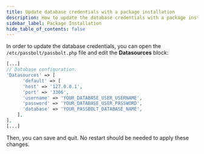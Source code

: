 ```yaml
---
title: Update database credentials with a package installation
description: How to update the database credentials with a package installation
sidebar_label: Package Installation
hide_table_of_contents: false
---
```


In order to update the database credentials, you can open the `/etc/passbolt/passbolt.php` file and edit the **Datasources** block:

```php
[...]
// Database configuration.
'Datasources' => [
      'default' => [
      'host' => '127.0.0.1',
      'port' => '3306',
      'username' => 'YOUR_DATABASE_USER_USERNAME',
      'password' => 'YOUR_DATABASE_USER_PASSWORD',
      'database' => 'YOUR_PASSBOLT_DATABASE_NAME',
    ],
],
[...]
```
Then, you can save and quit. No restart should be needed to apply these changes.
